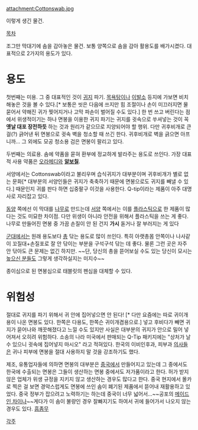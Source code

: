 attachment:Cottonswab.jpg

이렇게 생긴 물건.

[[목차]]

조그만 막대기에 솜을 감아놓은 물건. 보통 양쪽으로 솜을 감아 활용도를 배가시켰다. 대표적으로 2가지의 용도가 있다.

= 용도 =
첫번째는 미용. 그 중 대표적인 것이 [[귀지]] 파기. [[목욕탕]]이나 [[이발소]] 등지에 가보면 비치해놓은 것을 볼 수 있다.[* 보통은 씻은 다음에 쓰지만 힘 조절이나 손이 미끄러지면 물 묻어서 약해진 귀가 찢어지거나 고막 파손이 벌어질 수도 있다.] 한 번 쓰고 버린다는 점에서 위생적이기는 하나 면봉을 이용한 귀지 파기는 귀지를 귓속으로 쑤셔넣는 것이 꼭 '''옛날 대포 장전하듯''' 하는 것과 원리가 같으므로 지양되어야 할 행위. 다만 귀후비개로 큰 걸(?) 긁어낸 뒤 면봉으로 귓속 벽을 청소할 때 쓰긴 한다. 귀후비개로 벽을 긁으면 아프니까... 그 외에도 모공 청소용 검은 면봉이 팔리고 있다.

두번째는 의료용. 솜에 약품을 묻혀 환부에 정교하게 발라주는 용도로 쓰인다. 가장 대표적 사용 약품은 [[오라메디]]와 '''[[알보칠]]'''.

서양에서는 Cottonswab이라고 불리우며 습식귀지가 대부분이며 귀후비개가 별로 없는 문화[* 대부분의 서양인들은 귀지가 축축하기 때문에 면봉으로도 귀지를 빼낼 수 있다.] 때문인지 귀를 판다 하면 십중팔구 이것을 사용한다. Q-tip이라는 제품이 아주 대명사로 자리잡고 있다.

[[동양]] 쪽에선 이 막대를 [[나무]]로 만드는데 [[서양]] 쪽에서는 이를 [[플라스틱]]으로 한 제품이 많다는 것도 미묘한 차이점. 다만 위생이 아니라 안전을 위해서 플라스틱을 쓰는 게 좋다. 나무로 만들어진 면봉 중 가끔 손질이 안 된 건지 '''가시''' 돋거나 잘 부러지는 게 있다

[[군대]]에서는 원래 용도보다 [[총]] 닦는 용도로 많이 쓰인다. 특히 아랫총몸 안쪽이나 나사같이 꼬질대+손질포로 잘 안 닦이는 부분을 구석구석 닦는 데 좋다. 물론 그런 곳은 자주 안 닦아도 큰 문제는 없긴 하지만. ~~단, 당신의 총을 뜯어보실 수도 있는 당신이 모시는 [[높으신 분들]]도 그렇게 생각하실지는 미지수~~

종이심으로 된 면봉심으로 태블릿의 펜심을 대체할 수 있다.
= 위험성 =
절대로 귀지를 파기 위해서 귀 안에 집어넣으면 안 된다! [* 다만 요즘에는 따로 귀이개용이 나온 면봉도 있다. 한쪽은 다용도, 한쪽슨 귀이개겸용으로.] 넣고 후비다가 빼면 귀지가 묻어나와 깨끗해졌다고 느낄 수도 있지만 사실은 대부분의 귀지가 안으로 밀어 넣어져서 오히려 위험하다. 소송의 나라 미국에서 판매되는 Q-Tip 패키지에는 "상처가 날 수 있으니 귓속에 집어넣지 마시오" 라고 적혀있다. 한국의 이비인후과, 피부과 [[의사]]들은 귀나 피부에 면봉을 절대 사용하지 말 것을 강조하기도 했다. 

제조, 유통업자들에 의하면 면봉의 대부분은 [[중국]]에서 만들어지고 있는데 그 중에서도 한국에 수출되는 면봉은 그들이 생산하는 면봉 중에서도 저가품이라고 한다. 허가 받지 않은 업체가 위생 규정을 지키지 않고 생산하는 경우도 많다고 한다. 중국 현지에서 몰카로 찍은 걸 보면 경악스럽게도 면봉에 쓰인 솜이 폐기된 제품에서 뜯어내 재활용하고 있었다. 중국 정부가 잡으려고 노력하기는 하는데 중국이 너무 넓어서...~~공포의 [[메이드 인 차이나]]~~게다가 이 솜이 불량인 경우 잘빠지기도 하여서 귀에 들어가서 나오지 않는 경우도 있다. [[흠좀무]]

[[각주]]
